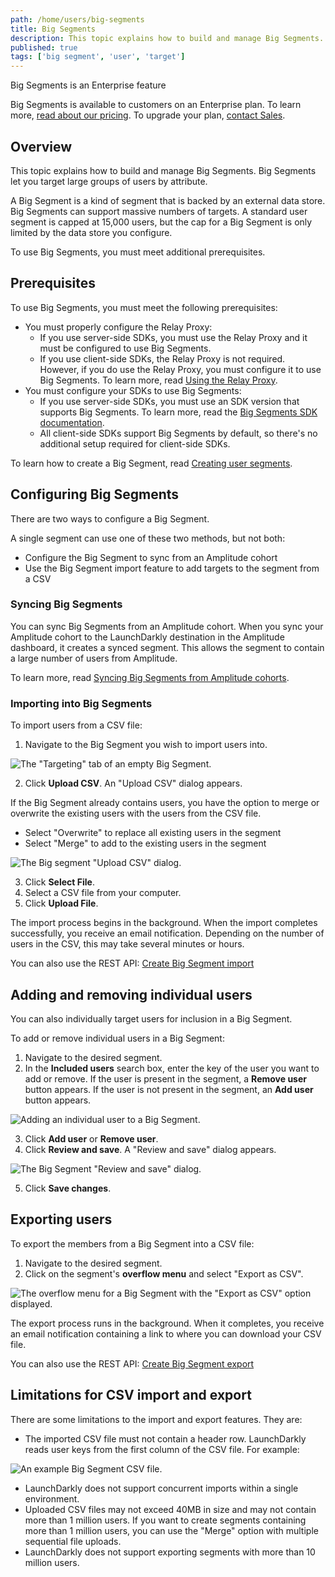 ```yaml
---
path: /home/users/big-segments
title: Big Segments
description: This topic explains how to build and manage Big Segments. Big Segments let you target large groups of users by attribute.
published: true
tags: ['big segment', 'user', 'target']
---
```


<Callout intent="primary">
  <CalloutTitle>Big Segments is an Enterprise feature</CalloutTitle>
  <CalloutDescription>

Big Segments is available to customers on an Enterprise plan. To learn more, [read about our pricing](https://launchdarkly.com/pricing/). To upgrade your plan, [contact Sales](https://launchdarkly.com/contact-sales/).

  </CalloutDescription>
</Callout>

## Overview

This topic explains how to build and manage Big Segments. Big Segments let you target large groups of users by attribute.

A Big Segment is a kind of segment that is backed by an external data store. Big Segments can support massive numbers of targets. A standard user segment is capped at 15,000 users, but the cap for a Big Segment is only limited by the data store you configure.

To use Big Segments, you must meet additional prerequisites.

## Prerequisites

To use Big Segments, you must meet the following prerequisites:

- You must properly configure the Relay Proxy:
    - If you use server-side SDKs, you must use the Relay Proxy and it must be configured to use Big Segments.
    - If you use client-side SDKs, the Relay Proxy is not required. However, if you do use the Relay Proxy, you must configure it to use Big Segments. To learn more, read [Using the Relay Proxy](/home/relay-proxy/using).
- You must configure your SDKs to use Big Segments:
    - If you use server-side SDKs, you must use an SDK version that supports Big Segments. To learn more, read the [Big Segments SDK documentation](/sdk/features/big-segments).
    - All client-side SDKs support Big Segments by default, so there's no additional setup required for client-side SDKs.

To learn how to create a Big Segment, read [Creating user segments](/home/users/segments#creating-user-segments).

## Configuring Big Segments

There are two ways to configure a Big Segment.

A single segment can use one of these two methods, but not both:

- Configure the Big Segment to sync from an Amplitude cohort
- Use the Big Segment import feature to add targets to the segment from a CSV

### Syncing Big Segments

You can sync Big Segments from an Amplitude cohort. When you sync your Amplitude cohort to the LaunchDarkly destination in the Amplitude dashboard, it creates a synced segment. This allows the segment to contain a large number of users from Amplitude.

To learn more, read [Syncing Big Segments from Amplitude cohorts](/home/users/synced-segments).

### Importing into Big Segments

To import users from a CSV file:

1. Navigate to the Big Segment you wish to import users into.

![The "Targeting" tab of an empty Big Segment.](big-segment-empty.png)

2. Click **Upload CSV**. An "Upload CSV" dialog appears.

If the Big Segment already contains users, you have the option to merge or overwrite the existing users with the users from the CSV file.
 - Select "Overwrite" to replace all existing users in the segment
 - Select "Merge" to add to the existing users in the segment

![The Big segment "Upload CSV" dialog.](big-segment-upload-modal.png)

3. Click **Select File**.
4. Select a CSV file from your computer.
5. Click **Upload File**.

The import process begins in the background. When the import completes successfully, you receive an email notification. Depending on the number of users in the CSV, this may take several minutes or hours.

<LearnMore>

You can also use the REST API: [Create Big Segment import](https://apidocs.launchdarkly.com/tag/Segments-(beta)#operation/createBigSegmentImport)

</LearnMore>

## Adding and removing individual users

You can also individually target users for inclusion in a Big Segment.

To add or remove individual users in a Big Segment:

1. Navigate to the desired segment.
2. In the **Included users** search box, enter the key of the user you want to add or remove. If the user is present in the segment, a **Remove user** button appears. If the user is not present in the segment, an **Add user** button appears.

![Adding an individual user to a Big Segment.](big-segment-add-individual-user.png)

3. Click **Add user** or **Remove user**.
4. Click **Review and save**. A "Review and save" dialog appears.

![The Big Segment "Review and save" dialog.](big-segment-review-and-save.png)


5. Click **Save changes**.


## Exporting users

To export the members from a Big Segment into a CSV file:

1. Navigate to the desired segment.
2. Click on the segment's **overflow menu** and select "Export as CSV".

![The overflow menu for a Big Segment with the "Export as CSV" option displayed.](big-segment-export.png)

The export process runs in the background. When it completes, you receive an email notification containing a link to where you can download your CSV file.

<LearnMore>

You can also use the REST API: [Create Big Segment export](https://apidocs.launchdarkly.com/tag/Segments-(beta)#operation/createBigSegmentExport)

</LearnMore>

## Limitations for CSV import and export

There are some limitations to the import and export features. They are:

- The imported CSV file must not contain a header row. LaunchDarkly reads user keys from the first column of the CSV file. For example:

![An example Big Segment CSV file.](big-segment-example-csv.png)

- LaunchDarkly does not support concurrent imports within a single environment.
- Uploaded CSV files may not exceed 40MB in size and may not contain more than 1 million users. If you want to create segments containing more than 1 million users, you can use the "Merge" option with multiple sequential file uploads.
- LaunchDarkly does not support exporting segments with more than 10 million users.
